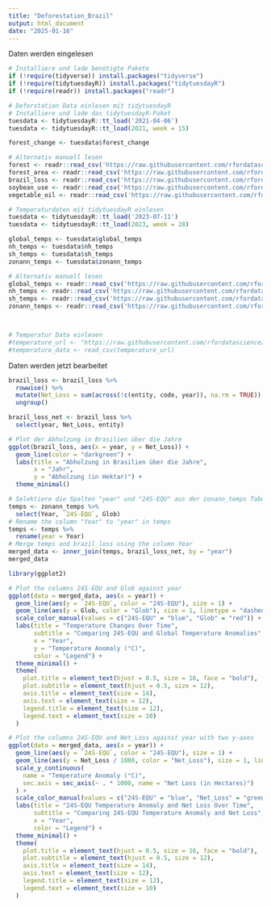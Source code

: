 ---
title: "Deforestation_Brazil"
output: html_document
date: "2025-01-16"
---

Daten werden eingelesen

```{r setup, include=FALSE}
# Installiere und lade benötigte Pakete
if (!require(tidyverse)) install.packages("tidyverse")
if (!require(tidytuesdayR)) install.packages("tidytuesdayR")
if (!require(readr)) install.packages("readr")

# Deforstation Data einlesen mit tidytuesdayR
# Installiere und lade das tidytuesdayR-Paket
tuesdata <- tidytuesdayR::tt_load('2021-04-06')
tuesdata <- tidytuesdayR::tt_load(2021, week = 15)

forest_change <- tuesdata$forest_change

# Alternativ manuell lesen
forest <- readr::read_csv('https://raw.githubusercontent.com/rfordatascience/tidytuesday/main/data/2021/2021-04-06/forest.csv')
forest_area <- readr::read_csv('https://raw.githubusercontent.com/rfordatascience/tidytuesday/main/data/2021/2021-04-06/forest_area.csv')
brazil_loss <- readr::read_csv('https://raw.githubusercontent.com/rfordatascience/tidytuesday/main/data/2021/2021-04-06/brazil_loss.csv')
soybean_use <- readr::read_csv('https://raw.githubusercontent.com/rfordatascience/tidytuesday/main/data/2021/2021-04-06/soybean_use.csv')
vegetable_oil <- readr::read_csv('https://raw.githubusercontent.com/rfordatascience/tidytuesday/main/data/2021/2021-04-06/vegetable_oil.csv')

# Temperaturdaten mit tidytuesdayR einlesen
tuesdata <- tidytuesdayR::tt_load('2023-07-11')
tuesdata <- tidytuesdayR::tt_load(2023, week = 28)

global_temps <- tuesdata$global_temps
nh_temps <- tuesdata$nh_temps
sh_temps <- tuesdata$sh_temps
zonann_temps <- tuesdata$zonann_temps

# Alternativ manuell lesen
global_temps <- readr::read_csv('https://raw.githubusercontent.com/rfordatascience/tidytuesday/main/data/2023/2023-07-11/global_temps.csv')
nh_temps <- readr::read_csv('https://raw.githubusercontent.com/rfordatascience/tidytuesday/main/data/2023/2023-07-11/nh_temps.csv')
sh_temps <- readr::read_csv('https://raw.githubusercontent.com/rfordatascience/tidytuesday/main/data/2023/2023-07-11/sh_temps.csv')
zonann_temps <- readr::read_csv('https://raw.githubusercontent.com/rfordatascience/tidytuesday/main/data/2023/2023-07-11/zonann_temps.csv')



# Temperatur Data einlesen
#temperature_url <- "https://raw.githubusercontent.com/rfordatascience/tidytuesday/main/data#/2023/2023-07-11/global_temps.csv"
#temperature_data <- read_csv(temperature_url)

```


Daten werden jetzt bearbeitet 

```{r}
brazil_loss <- brazil_loss %>%
  rowwise() %>%
  mutate(Net_Loss = sum(across(!c(entity, code, year)), na.rm = TRUE)) %>%
  ungroup()

brazil_loss_net <- brazil_loss %>%
  select(year, Net_Loss, entity)
```

```{r}
# Plot der Abholzung in Brasilien über die Jahre
ggplot(brazil_loss, aes(x = year, y = Net_Loss)) +
  geom_line(color = "darkgreen") +
  labs(title = "Abholzung in Brasilien über die Jahre",
       x = "Jahr",
       y = "Abholzung (in Hektar)") +
  theme_minimal()
```



```{r setup, include=FALSE}
# Selektiere die Spalten "year" und "24S-EQU" aus der zonann_temps Tabelle
temps <- zonann_temps %>%
  select(Year, `24S-EQU`, Glob)
# Rename the column "Year" to "year" in temps
temps <- temps %>%
  rename(year = Year)
# Merge temps and brazil_loss using the column Year
merged_data <- inner_join(temps, brazil_loss_net, by = "year")
merged_data
```

```{r}
library(ggplot2)

# Plot the columns 24S-EQU and Glob against year
ggplot(data = merged_data, aes(x = year)) +
  geom_line(aes(y = `24S-EQU`, color = "24S-EQU"), size = 1) +
  geom_line(aes(y = Glob, color = "Glob"), size = 1, linetype = "dashed") +
  scale_color_manual(values = c("24S-EQU" = "blue", "Glob" = "red")) +
  labs(title = "Temperature Changes Over Time",
       subtitle = "Comparing 24S-EQU and Global Temperature Anomalies",
       x = "Year",
       y = "Temperature Anomaly (°C)",
       color = "Legend") +
  theme_minimal() +
  theme(
    plot.title = element_text(hjust = 0.5, size = 16, face = "bold"),
    plot.subtitle = element_text(hjust = 0.5, size = 12),
    axis.title = element_text(size = 14),
    axis.text = element_text(size = 12),
    legend.title = element_text(size = 12),
    legend.text = element_text(size = 10)
  )
```

```{r}
# Plot the columns 24S-EQU and Net_Loss against year with two y-axes
ggplot(data = merged_data, aes(x = year)) +
  geom_line(aes(y = `24S-EQU`, color = "24S-EQU"), size = 1) +
  geom_line(aes(y = Net_Loss / 1000, color = "Net_Loss"), size = 1, linetype = "dashed") + # Scale Net_Loss for better visualization
  scale_y_continuous(
    name = "Temperature Anomaly (°C)",
    sec.axis = sec_axis(~ . * 1000, name = "Net Loss (in Hectares)")
  ) +
  scale_color_manual(values = c("24S-EQU" = "blue", "Net_Loss" = "green")) +
  labs(title = "24S-EQU Temperature Anomaly and Net Loss Over Time",
       subtitle = "Comparing 24S-EQU Temperature Anomaly and Net Loss",
       x = "Year",
       color = "Legend") +
  theme_minimal() +
  theme(
    plot.title = element_text(hjust = 0.5, size = 16, face = "bold"),
    plot.subtitle = element_text(hjust = 0.5, size = 12),
    axis.title = element_text(size = 14),
    axis.text = element_text(size = 12),
    legend.title = element_text(size = 12),
    legend.text = element_text(size = 10)
  )
```




